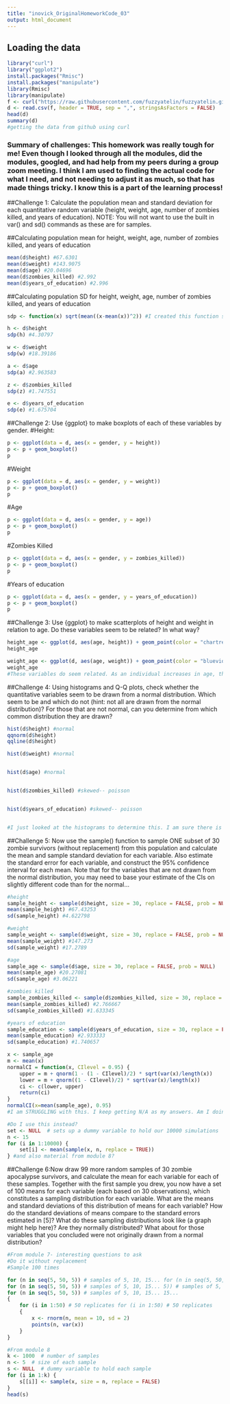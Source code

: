 ```yaml
---
title: "inovick_OriginalHomeworkCode_03"
output: html_document
---
```

## Loading the data
```r
library("curl")
library("ggplot2")
install.packages("Rmisc")
install.packages("manipulate")
library(Rmisc)
library(manipulate)
f <- curl("https://raw.githubusercontent.com/fuzzyatelin/fuzzyatelin.github.io/master/AN588_Fall21/zombies.csv")
d <- read.csv(f, header = TRUE, sep = ",", stringsAsFactors = FALSE)
head(d)
summary(d)
#getting the data from github using curl
```
### Summary of challenges: This homework was really tough for me! Even though I looked through all the modules, did the modules, googled, and had help from my peers during a group zoom meeting. I think I am used to finding the actual code for what I need, and not needing to adjust it as much, so that has made things tricky. I know this is a part of the learning process!

##Challenge 1: Calculate the population mean and standard deviation for each quantitative random variable (height, weight, age, number of zombies killed, and years of education). NOTE: You will not want to use the built in var() and sd() commands as these are for samples. 

##Calculating population mean for height, weight, age, number of zombies killed, and years of education
```r
mean(d$height) #67.6301
mean(d$weight) #143.9075
mean(d$age) #20.04696
mean(d$zombies_killed) #2.992
mean(d$years_of_education) #2.996
```
##Calculating population SD for height, weight, age, number of zombies killed, and years of education
```r
sdp <- function(x) sqrt(mean((x-mean(x))^2)) #I created this function so I wouldn't have to do it for ever variable each time. Thanks, Diego!

h <- d$height
sdp(h) #4.30797

w <- d$weight
sdp(w) #18.39186

a <- d$age
sdp(a) #2.963583

z <- d$zombies_killed
sdp(z) #1.747551

e <- d$years_of_education
sdp(e) #1.675704
```
##Challenge 2: Use {ggplot} to make boxplots of each of these variables by gender. 
#Height:
```r
p <- ggplot(data = d, aes(x = gender, y = height))
p <- p + geom_boxplot()
p
```

#Weight
```r
p <- ggplot(data = d, aes(x = gender, y = weight))
p <- p + geom_boxplot()
p
```

#Age
```r
p <- ggplot(data = d, aes(x = gender, y = age))
p <- p + geom_boxplot()
p
```

#Zombies Killed
```r
p <- ggplot(data = d, aes(x = gender, y = zombies_killed))
p <- p + geom_boxplot()
p
```

#Years of education
```r
p <- ggplot(data = d, aes(x = gender, y = years_of_education))
p <- p + geom_boxplot()
p
```

##Challenge 3: Use {ggplot} to make scatterplots of height and weight in relation to age. Do these variables seem to be related? In what way?
```r
height_age <- ggplot(d, aes(age, height)) + geom_point(color = "chartreuse") + xlab("Age") + ylab("Height") + geom_smooth(method = lm) 
height_age

weight_age <- ggplot(d, aes(age, weight)) + geom_point(color = "blueviolet") + xlab("Age") + ylab("Weight") + geom_smooth(method = lm)
weight_age
#These variables do seem related. As an individual increases in age, they also increase in height and weight. However, weight does not have as strong a relationship to age as height does. Neither of them have an incredibly strong relationship but there is a positive trend.
```

##Challenge 4: Using histograms and Q-Q plots, check whether the quantitative variables seem to be drawn from a normal distribution. Which seem to be and which do not (hint: not all are drawn from the normal distribution)? For those that are not normal, can you determine from which common distribution they are drawn? 
```r
hist(d$height) #normal
qqnorm(d$height)
qqline(d$height)

hist(d$weight) #normal


hist(d$age) #normal


hist(d$zombies_killed) #skewed-- poisson


hist(d$years_of_education) #skewed-- poisson


#I just looked at the histograms to determine this. I am sure there is a better way to determine type of distribution, but this seemed like the most straightforward way?
```

##Challenge 5: Now use the sample() function to sample ONE subset of 30 zombie survivors (without replacement) from this population and calculate the mean and sample standard deviation for each variable. Also estimate the standard error for each variable, and construct the 95% confidence interval for each mean. Note that for the variables that are not drawn from the normal distribution, you may need to base your estimate of the CIs on slightly different code than for the normal… 
```r
#height
sample_height <- sample(d$height, size = 30, replace = FALSE, prob = NULL) #separate by variable
mean(sample_height) #67.43253
sd(sample_height) #4.622798

#weight
sample_weight <- sample(d$weight, size = 30, replace = FALSE, prob = NULL)
mean(sample_weight) #147.273
sd(sample_weight) #17.2789

#age
sample_age <- sample(d$age, size = 30, replace = FALSE, prob = NULL)
mean(sample_age) #20.27081
sd(sample_age) #3.06221

#zombies killed
sample_zombies_killed <- sample(d$zombies_killed, size = 30, replace = FALSE, prob = NULL)
mean(sample_zombies_killed) #2.766667
sd(sample_zombies_killed) #1.633345

#years of education
sample_education <- sample(d$years_of_education, size = 30, replace = FALSE, prob = NULL)
mean(sample_education) #2.933333
sd(sample_education) #1.740657

x <- sample_age
m <- mean(x)
normalCI = function(x, CIlevel = 0.95) {
    upper = m + qnorm(1 - (1 - CIlevel)/2) * sqrt(var(x)/length(x))
    lower = m + qnorm((1 - CIlevel)/2) * sqrt(var(x)/length(x))
    ci <- c(lower, upper)
    return(ci)
}
normalCI(x=mean(sample_age), 0.95)
#I am STRUGGLING with this. I keep getting N/A as my answers. Am I doing something that's canceling out? Help lmao

#Do I use this instead?
set <- NULL  # sets up a dummy variable to hold our 10000 simulations
n <- 15
for (i in 1:10000) {
    set[i] <- mean(sample(x, n, replace = TRUE))
} #and also material from module 8?
```

##Challenge 6:Now draw 99 more random samples of 30 zombie apocalypse survivors, and calculate the mean for each variable for each of these samples. Together with the first sample you drew, you now have a set of 100 means for each variable (each based on 30 observations), which constitutes a sampling distribution for each variable. What are the means and standard deviations of this distribution of means for each variable? How do the standard deviations of means compare to the standard errors estimated in [5]? What do these sampling distributions look like (a graph might help here)? Are they normally distributed? What about for those variables that you concluded were not originally drawn from a normal distribution? 
```r
#From module 7- interesting questions to ask
#Do it without replacement
#Sample 100 times

for (n in seq(5, 50, 5)) # samples of 5, 10, 15... for (n in seq(5, 50,
for (n in seq(5, 50, 5)) # samples of 5, 10, 15... 5)) # samples of 5, 10,
for (n in seq(5, 50, 5)) # samples of 5, 10, 15... 15...
{
    for (i in 1:50) # 50 replicates for (i in 1:50) # 50 replicates
    {
        x <- rnorm(n, mean = 10, sd = 2)
        points(n, var(x))
    }
}

#From module 8
k <- 1000  # number of samples
n <- 5  # size of each sample
s <- NULL  # dummy variable to hold each sample
for (i in 1:k) {
    s[[i]] <- sample(x, size = n, replace = FALSE)
}
head(s)
```
